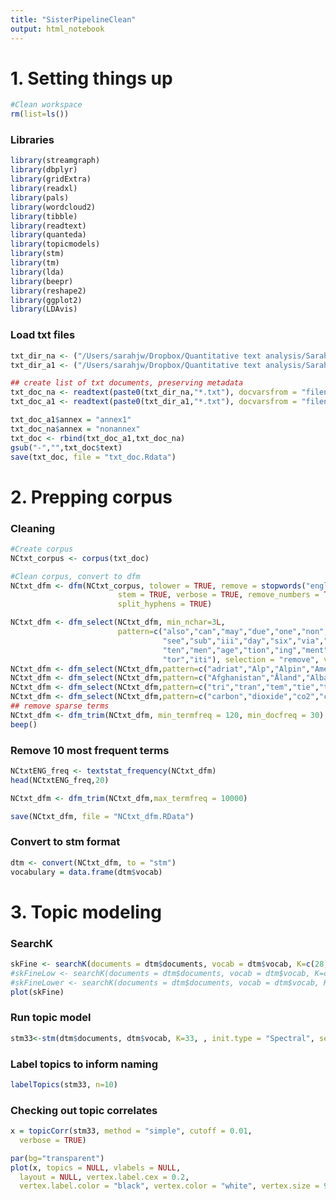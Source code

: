 ```yaml
---
title: "SisterPipelineClean"
output: html_notebook
---
```


# 1. Setting things up
```r
#Clean workspace
rm(list=ls())
```

### Libraries
```r
library(streamgraph)
library(dbplyr)
library(gridExtra)
library(readxl)
library(pals)
library(wordcloud2)
library(tibble)
library(readtext)
library(quanteda)
library(topicmodels)
library(stm)
library(tm)
library(lda)
library(beepr)
library(reshape2)
library(ggplot2)
library(LDAvis)
```

### Load txt files
```r
txt_dir_na <- ("/Users/sarahjw/Dropbox/Quantitative text analysis/Sarah QTA/Sister paper local/Files/All_Files_Local/Non-Annex/all/")
txt_dir_a1 <- ("/Users/sarahjw/Dropbox/Quantitative text analysis/Sarah QTA/Sister paper local/Files/All_Files_Local/Annex-I/all/")

## create list of txt documents, preserving metadata
txt_doc_na <- readtext(paste0(txt_dir_na,"*.txt"), docvarsfrom = "filenames", dvsep = "_", docvarnames = c("NC","Country", "Year", "Language","Section","Region"))
txt_doc_a1 <- readtext(paste0(txt_dir_a1,"*.txt"), docvarsfrom = "filenames", dvsep = "_", docvarnames = c("NC","Country", "Year", "Language","Section","Region"))

txt_doc_a1$annex = "annex1"
txt_doc_na$annex = "nonannex"
txt_doc <- rbind(txt_doc_a1,txt_doc_na)
gsub("-","",txt_doc$text)
save(txt_doc, file = "txt_doc.Rdata")
```

# 2. Prepping corpus
### Cleaning
```r
#Create corpus
NCtxt_corpus <- corpus(txt_doc)

#Clean corpus, convert to dfm
NCtxt_dfm <- dfm(NCtxt_corpus, tolower = TRUE, remove = stopwords("english"), remove_punct = TRUE,
                        stem = TRUE, verbose = TRUE, remove_numbers = TRUE, remove_symbols = TRUE,
                        split_hyphens = TRUE)

NCtxt_dfm <- dfm_select(NCtxt_dfm, min_nchar=3L, 
                        pattern=c("also","can","may","due","one","non","two","e.g","etc","i.e","now",
                                  "see","sub","iii","day","six","via","yet","pre","1st","sf6",
                                  "ten","men","age","tion","ing","ment","ter","cie","sion","cli","co",
                                  "tor","iti"), selection = "remove", valuetype = "fixed", verbose = TRUE)
NCtxt_dfm <- dfm_select(NCtxt_dfm,pattern=c("adriat","Alp","Alpin","America","Andes","Andean","appendix","Arabian","Arabl","Arctic","Asia","Asian","Atlant","Australian","Balkan","Baltic","Black","Canadian","Caribbean","Caspian","Danub","East","Eastern","Euro","Europ","European","Franc","German","Germani","Greec","hemispher","Indian","Itali","Japanes","Mediterranean","Nile","North","Northeast","Northeastern","Northward","Northwest","Northwestern","Norwegian","Pacif","Red","Rhine","Sahelian","Southeast","Southeastern","Southern","Southwest","Southwestern","Swiss","Victoria","West","xxi","Yellow","est","des","first","second","third","fourth","fifth","sixth","seventh"), selection = "remove", valuetype = "fixed", verbose = TRUE)
NCtxt_dfm <- dfm_select(NCtxt_dfm,pattern=c("Afghanistan","Åland","Albania","Algeria","American","Samoa","Andorra","Angola","Anguilla","Antarctica","Antigua","Barbuda","Argentina","Armenia","Aruba","Australia","Austria","Azerbaijan","Bahamas","Bahrain","Bangladesh","Barbados","Belarus","Belgium","Belize","Benin","Bermuda","Bhutan","Bolivia","Bonaire","Sint","Eustatius","Saba","Bosnia","Herzegovina","Botswana","Bouvet","Brazil","Brunei","Darussalam","Bulgaria","Burkina","Faso","Burundi","Cambodia","Cameroon","Canada","Cape","Verde","Cayman","Central","African","Chad","Chile","China","Christmas","Cocos","Keeling","Colombia","Comoros","Congo","Congo","DRC","Cook","Costa","Rica","Côte","D'Ivoire","Ivory","Croatia","Cuba","Curaçao","Cyprus","Czech","Republic","Denmark","Djibouti","Dominica","Dominican","Republic","Ecuador","Egypt","El","Salvador","Equatorial","Guinea","Eritrea","Estonia","Ethiopia","Falkland","Malvinas","Faroe","Fiji","Finland","France","French","Guiana","French","Polynesia","Gabon","Gambia","Georgia","Germany","Ghana","Gibraltar","Greece","Greenland","Grenada","Guadeloupe","Guam","Guatemala","Guernsey","Guinea","Guinea-Bissau","Guyana","Haiti","Heard","McDonald","Vatican","Honduras","Hong","Kong","Hungary","Iceland","India","Indonesia","Iran","Iraq","Ireland","Israel","Italy","Jamaica","Japan","Jersey","Jordan","Kazakhstan","Kenya","Kiribati","Korea","DPRK","Korea","Kuwait","Kyrgyzstan","Lao","Laos","Latvia","Lebanon","Lesotho","Liberia","Libya","Liechtenstein","Lithuania","Luxembourg","Macao","Macedonia","Yugoslav","Madagascar","Malawi","Malaysia","Maldives","Mali","Malta","Marshall","Martinique","Mauritania","Mauritius","Mayotte","Mexico","Micronesia","Moldova","Monaco","Mongolia","Montenegro","Montserrat","Morocco","Mozambique","Myanmar","Namibia","Nauru","Nepal","Netherlands","Netherland","New","Caledonia","New","Zealand","Nicaragua","Niger","Nigeria","Niue","Norfolk","Northern","Mariana","Norway","Oman","Pakistan","Palau","Palestine","Panama","Papua","New","Guinea","Paraguay","Peru","Philippines","Pitcairn","Poland","Portugal","Puerto","Rico","Qatar","Reunion","Romania","Russian","Russia","Rwanda","Saint","Barthélemy","Saint","Helena","Ascension","Tristan","Da","Cunha","Saint","Kitts","Nevis","Saint","Lucia","Saint","Martin","Saint","Pierre","Miquelon","Saint","Vincent","Grenadines","Samoa","San","Marino","Sao","Tome","Principe","Saudi","Arabia","Senegal","Serbia","Seychelles","Sierra","Leone","Singapore","Sint","Maarten","Slovakia","Slovenia","Solomon","Somalia","South","Africa","South","Georgia","South","Sandwich","South","Sudan","Spain","Sri","Lanka","Sudan","Suriname","Svalbard","Jan","Mayen","Swaziland","Sweden","Switzerland","Syrian","Syria","Taiwan","Tajikistan","Tanzania","Thailand","Timor-Leste","Togo","Tokelau","Tonga","Trinidad","Tobago","Tunisia","Turkey","Turkmenistan","Turks","Caicos","Tuvalu","Uganda","Ukraine","United","Arab","Emirates","United","Kingdom","United","States","Uruguay","Uzbekistan","Vanuatu","Venezuela","Viet","Nam","Vietnam","Virgin","Wallis","Futuna","Western","Sahara","Yemen","Zambia","Zimbabwe"), selection = "remove", valuetype = "fixed", verbose = TRUE)
NCtxt_dfm <- dfm_select(NCtxt_dfm,pattern=c("tri","tran","tem","tie","tation","mental","emi","per","will","cent","dri","res","con","com","fig","mate","tional","inc","tabl","just","a1b","daili","eros","forc","inde","sec","tive","tnc","toe","ture","gase","pro","mea","envi","duction","ban","creas","devel","latin","get","put"), selection = "remove", valuetype = "fixed", verbose = TRUE)
NCtxt_dfm <- dfm_select(NCtxt_dfm,pattern=c("carbon","dioxide","co2","co2e","co2eq","dioxid"), selection = "remove", valuetype = "fixed", verbose = TRUE)
## remove sparse terms
NCtxt_dfm <- dfm_trim(NCtxt_dfm, min_termfreq = 120, min_docfreq = 30)
beep() 
```

### Remove 10 most frequent terms
```r
NCtxtENG_freq <- textstat_frequency(NCtxt_dfm)
head(NCtxtENG_freq,20)

NCtxt_dfm <- dfm_trim(NCtxt_dfm,max_termfreq = 10000)

save(NCtxt_dfm, file = "NCtxt_dfm.RData")

```

### Convert to stm format
```r
dtm <- convert(NCtxt_dfm, to = "stm")
vocabulary = data.frame(dtm$vocab)
```

# 3. Topic modeling
### SearchK
```r
skFine <- searchK(documents = dtm$documents, vocab = dtm$vocab, K=c(28,29,30,31,32,33,34,35,36,37,38,39,40,41,42,43))
#skFineLow <- searchK(documents = dtm$documents, vocab = dtm$vocab, K=c(12,13,14,15,16,17,18))
#skFineLower <- searchK(documents = dtm$documents, vocab = dtm$vocab, K=c(8,9,10,11,12,13,14,15))
plot(skFine)
```

### Run topic model
```r
stm33<-stm(dtm$documents, dtm$vocab, K=33, , init.type = "Spectral", seed = 123)
```

### Label topics to inform naming
```r
labelTopics(stm33, n=10)
```

### Checking out topic correlates
```r
x = topicCorr(stm33, method = "simple", cutoff = 0.01,
  verbose = TRUE)

par(bg="transparent")
plot(x, topics = NULL, vlabels = NULL,
  layout = NULL, vertex.label.cex = 0.2,
  vertex.label.color = "black", vertex.color = "white", vertex.size = 9)
```
